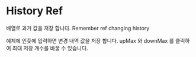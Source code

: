 
<Meta title="use/History Ref"/>

# History Ref

배열로 과거 값을 저장 합니다.
Remember ref changing history

예제에 인풋에 입력하면 변경 내역 값을 저장 합니다.
upMax 와 downMax 를 클릭하여 최대 저장 개수를 바꿀 수 있습니다.

<Canvas>
  <Story story={Default}>
  </Story>
</Canvas>
